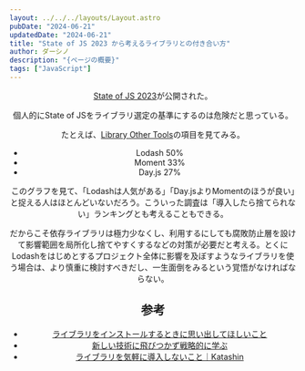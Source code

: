 ```yaml
---
layout: ../../../layouts/Layout.astro
pubDate: "2024-06-21"
updatedDate: "2024-06-21"
title: "State of JS 2023 から考えるライブラリとの付き合い方"
author: ダーシノ
description: "{ページの概要}"
tags: ["JavaScript"]
---
```



<Header {...frontmatter} />

[State of JS 2023](https://2023.stateofjs.com/en-US)が公開された。

個人的にState of JSをライブラリ選定の基準にするのは危険だと思っている。

たとえば、[Library Other Tools](https://2023.stateofjs.com/en-US/other-tools/)の項目を見てみる。

- Lodash 50%
- Moment 33%
- Day.js 27%

このグラフを見て、「Lodashは人気がある」「Day.jsよりMomentのほうが良い」と捉える人はほとんどいないだろう。こういった調査は「導入したら捨てられない」ランキングとも考えることもできる。

だからこそ依存ライブラリは極力少なくし、利用するにしても腐敗防止層を設けて影響範囲を局所化し捨てやすくするなどの対策が必要だと考える。とくにLodashをはじめとするプロジェクト全体に影響を及ぼすようなライブラリを使う場合は、より慎重に検討すべきだし、一生面倒をみるという覚悟がなければならない。

## 参考

- [ライブラリをインストールするときに思い出してほしいこと](https://sizu.me/bc_rikko/posts/0a9b4unzmf7v)
- [新しい技術に飛びつかず戦略的に学ぶ](https://sizu.me/bc_rikko/posts/w4s0ka4c85ut)
- [ライブラリを気軽に導入しないこと｜Katashin](https://sizu.me/ktsn/posts/v3n2rkzcckia)
